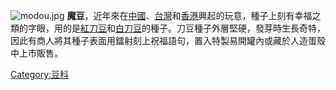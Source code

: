 [[File:modou.jpg|thumb]]
'''魔豆'''，近年來在[[中國|中國]]、[[台灣|台灣]]和[[香港|香港]]興起的玩意，種子上刻有幸福之類的字眼，用的是[[紅刀豆|紅刀豆]]和[[白刀豆|白刀豆]]的種子。刀豆種子外層堅硬，發芽時生長奇特，因此有商人將其種子表面用鐳射刻上祝福語句，置入特製易開罐內或藏於人造蛋殼中上市販售。
[[Category:豆科|Category:豆科]]